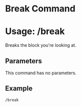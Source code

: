 # Break Command
# Usage: /break
Breaks the block you're looking at.

## Parameters
This command has no parameters.

## Example
`/break`